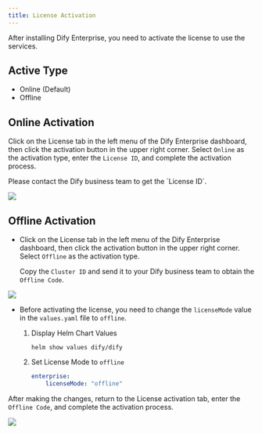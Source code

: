 ```yaml
---
title: License Activation
---
```


After installing Dify Enterprise, you need to activate the license to use the services.

## Active Type

- Online (Default)
- Offline

## Online Activation

Click on the License tab in the left menu of the Dify Enterprise dashboard, then click the activation button in the upper right corner. Select `Online` as the activation type, enter the `License ID`, and complete the activation process.

<Tip>
Please contact the Dify business team to get the `License ID`.
</Tip>

![](https://assets-docs.dify.ai/2024/11/c0920f262a70f4fd07abffbc75a9799e.png)

## Offline Activation

- Click on the License tab in the left menu of the Dify Enterprise dashboard, then click the activation button in the upper right corner. Select `Offline` as the activation type.

    Copy the `Cluster ID` and send it to your Dify business team to obtain the `Offline Code`.

![](https://assets-docs.dify.ai/2024/11/3b5198ceff1db9bab8e614b7ef39e699.png)

- Before activating the license, you need to change the `licenseMode` value in the `values.yaml` file to `offline`.

    1. Display Helm Chart Values
        ```
        helm show values dify/dify
        ```

    2. Set License Mode to `offline`
        ```yaml
        enterprise:
            licenseMode: "offline"
        ```
After making the changes, return to the License activation tab, enter the `Offline Code`, and complete the activation process.

![](https://assets-docs.dify.ai/2024/11/beac33066670e291dbafa1c71c2bf58c.png)
